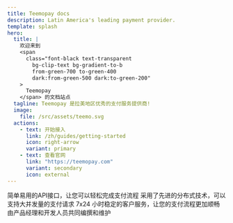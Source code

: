 ```yaml
---
title: Teemopay docs
description: Latin America's leading payment provider.
template: splash
hero:
  title: |
    欢迎来到
    <span
      class="font-black text-transparent
        bg-clip-text bg-gradient-to-b
        from-green-700 to-green-400
        dark:from-green-500 dark:to-green-200"
    >
      Teemopay
    </span> 的文档站点
  tagline: Teemopay 是拉美地区优秀的支付服务提供商!
  image:
    file: /src/assets/teemo.svg
  actions:
    - text: 开始接入
      link: /zh/guides/getting-started
      icon: right-arrow
      variant: primary
    - text: 查看官网
      link: "https://teemopay.com"
      variant: secondary
      icon: external
---
```



<CardGrid stagger>
  <Card title="快速便捷" icon="add-document">
    简单易用的API接口，让您可以轻松完成支付流程
  </Card>
  <Card title="服务稳定" icon="setting">
    采用了先进的分布式技术，可以支持大并发量的支付请求
  </Card>
  <Card title="客户服务" icon="open-book">
    7x24 小时稳定的客户服务，让您的支付流程更加顺畅
  </Card>
  <Card title="文档编撰" icon="pencil">
    由产品经理和开发人员共同编撰和维护
  </Card>
</CardGrid>
